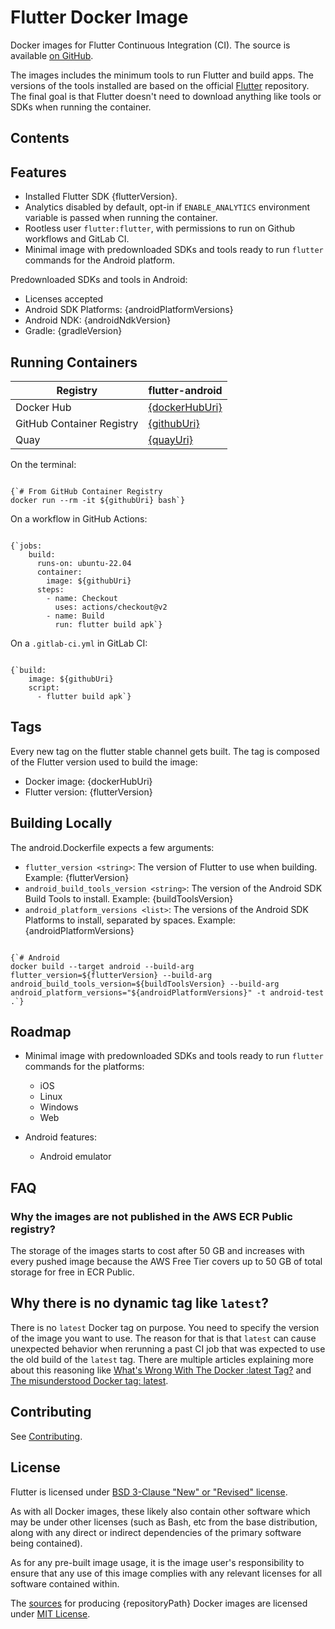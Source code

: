 
# Flutter Docker Image

Docker images for Flutter Continuous Integration (CI). The source is available [on GitHub](https://github.com/gmeligio/flutter-docker-image).

The images includes the minimum tools to run Flutter and build apps. The versions of the tools installed are based on the official [Flutter](https://github.com/flutter/flutter) repository. The final goal is that Flutter doesn't need to download anything like tools or SDKs when running the container.

## Contents

## Features

- Installed Flutter SDK {flutterVersion}.
- Analytics disabled by default, opt-in if `ENABLE_ANALYTICS` environment variable is passed when running the container.
- Rootless user `flutter:flutter`, with permissions to run on Github workflows and GitLab CI.
- Minimal image with predownloaded SDKs and tools ready to run `flutter` commands for the Android platform.

Predownloaded SDKs and tools in Android:

- Licenses accepted
- Android SDK Platforms: {androidPlatformVersions}
- Android NDK: {androidNdkVersion}
- Gradle: {gradleVersion}

## Running Containers

| Registry                  | flutter-android                                        |
|---------------------------|--------------------------------------------------------|
| Docker Hub                | <a href={dockerHubUrl}>{dockerHubUri}</a>    |
| GitHub Container Registry | <a href="https://github.com/gmeligio/flutter-docker-image/pkgs/container/flutter-android">{githubUri}</a> |
| Quay                      | <a href={quayUrl}>{quayUri}</a> |

On the terminal:
<pre><code className="language-bash">
{`# From GitHub Container Registry
docker run --rm -it ${githubUri} bash`}
</code></pre>

On a workflow in GitHub Actions:
<pre><code className="language-yaml">
{`jobs:
    build:
      runs-on: ubuntu-22.04
      container:
        image: ${githubUri}
      steps:
        - name: Checkout
          uses: actions/checkout@v2
        - name: Build
          run: flutter build apk`}
</code></pre>

On a `.gitlab-ci.yml` in GitLab CI:
<pre><code className="language-yaml">
{`build:
    image: ${githubUri}
    script:
      - flutter build apk`}
</code></pre>

## Tags

Every new tag on the flutter stable channel gets built. The tag is composed of the Flutter version used to build the image:
- Docker image: {dockerHubUri}
- Flutter version: {flutterVersion}

## Building Locally

The android.Dockerfile expects a few arguments:

- `flutter_version <string>`: The version of Flutter to use when building. Example: {flutterVersion}
- `android_build_tools_version <string>`: The version of the Android SDK Build Tools to install. Example: {buildToolsVersion}
- `android_platform_versions <list>`: The versions of the Android SDK Platforms to install, separated by spaces. Example: {androidPlatformVersions}
  
<pre><code className="language-bash">
{`# Android
docker build --target android --build-arg flutter_version=${flutterVersion} --build-arg android_build_tools_version=${buildToolsVersion} --build-arg android_platform_versions="${androidPlatformVersions}" -t android-test .`}
</code></pre>

## Roadmap

- Minimal image with predownloaded SDKs and tools ready to run `flutter` commands for the platforms:
   
   - iOS
   - Linux
   - Windows
   - Web

- Android features:
   
   - Android emulator

## FAQ

### Why the images are not published in the AWS ECR Public registry?

The storage of the images starts to cost after 50 GB and increases with every pushed image because the AWS Free Tier covers up to 50 GB of total storage for free in ECR Public.

## Why there is no dynamic tag like `latest`?

There is no `latest` Docker tag on purpose. You need to specify the version of the image you want to use. The reason for that is that `latest` can cause unexpected behavior when rerunning a past CI job that was expected to use the old build of the `latest` tag. There are multiple articles explaining more about this reasoning like [What's Wrong With The Docker :latest Tag?](https://vsupalov.com/docker-latest-tag/) and [The misunderstood Docker tag: latest](https://medium.com/@mccode/the-misunderstood-docker-tag-latest-af3babfd6375).

## Contributing

See [Contributing](docs/contributing.md).

## License

Flutter is licensed under [BSD 3-Clause "New" or "Revised" license](https://github.com/flutter/flutter/blob/master/LICENSE).

As with all Docker images, these likely also contain other software which may be under other licenses (such as Bash, etc from the base distribution, along with any direct or indirect dependencies of the primary software being contained).

As for any pre-built image usage, it is the image user's responsibility to ensure that any use of this image complies with any relevant licenses for all software contained within.

The [sources](https://github.com/gmeligio/flutter-docker-image) for producing {repositoryPath} Docker images are licensed under [MIT License](LICENSE.md).
